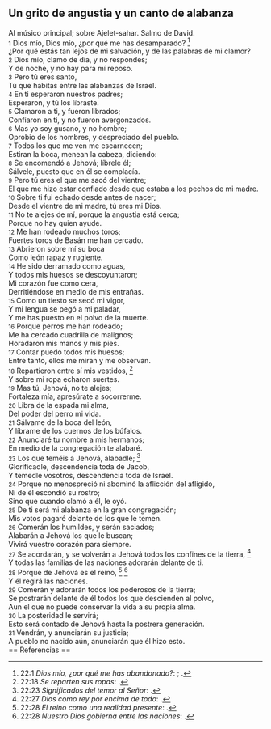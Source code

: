 == Un grito de angustia y un canto de alabanza ==

Al músico principal; sobre Ajelet-sahar. Salmo de David.<br>
{{anchor|1}} <small>1</small> Dios mío, Dios mío, ¿por qué me has desamparado? <ref>22:1 ''Dios mío, ¿por qué me has abandonado?'': {{lib|LU|187|5|2}}; {{lib|LU|187|5|2}}.</ref><br>
¿Por qué estás tan lejos de mi salvación, y de las palabras de mi clamor?<br>
{{anchor|2}} <small>2</small> Dios mío, clamo de día, y no respondes;<br>
Y de noche, y no hay para mí reposo.<br>
{{anchor|3}} <small>3</small> Pero tú eres santo,<br>
Tú que habitas entre las alabanzas de Israel.<br>
{{anchor|4}} <small>4</small> En ti esperaron nuestros padres;<br>
Esperaron, y tú los libraste.<br>
{{anchor|5}} <small>5</small> Clamaron a ti, y fueron librados;<br>
Confiaron en ti, y no fueron avergonzados.<br>
{{anchor|6}} <small>6</small> Mas yo soy gusano, y no hombre;<br>
Oprobio de los hombres, y despreciado del pueblo.<br>
{{anchor|7}} <small>7</small> Todos los que me ven me escarnecen;<br>
Estiran la boca, menean la cabeza,  diciendo:<br>
{{anchor|8}} <small>8</small> Se encomendó a Jehová; líbrele él;<br>
Sálvele, puesto que en él se complacía.<br>
{{anchor|9}} <small>9</small> Pero tú eres el que me sacó del vientre;<br>
El que me hizo estar confiado desde que estaba a los pechos de mi madre.<br>
{{anchor|10}} <small>10</small> Sobre ti fui echado desde antes de nacer;<br>
Desde el vientre de mi madre, tú eres mi Dios.<br>
{{anchor|11}} <small>11</small> No te alejes de mí, porque la angustia está cerca;<br>
Porque no hay quien ayude.<br>
{{anchor|12}} <small>12</small> Me han rodeado muchos toros;<br>
Fuertes toros de Basán me han cercado.<br>
{{anchor|13}} <small>13</small> Abrieron sobre mí su boca<br>
Como león rapaz y rugiente.<br>
{{anchor|14}} <small>14</small> He sido derramado como aguas,<br>
Y todos mis huesos se descoyuntaron;<br>
Mi corazón fue como cera,<br>
Derritiéndose en medio de mis entrañas.<br>
{{anchor|15}} <small>15</small> Como un tiesto se secó mi vigor,<br>
Y mi lengua se pegó a mi paladar,<br>
Y me has puesto en el polvo de la muerte.<br>
{{anchor|16}} <small>16</small> Porque perros me han rodeado;<br>
Me ha cercado cuadrilla de malignos;<br>
Horadaron mis manos y mis pies.<br>
{{anchor|17}} <small>17</small> Contar puedo todos mis huesos;<br>
Entre tanto, ellos me miran y me observan.<br>
{{anchor|18}} <small>18</small> Repartieron entre sí mis vestidos, <ref>22:18 ''Se reparten sus ropas'': {{lib|LU|187|2|8}}.</ref><br>
Y sobre mi ropa echaron suertes.<br>
{{anchor|19}} <small>19</small> Mas tú, Jehová, no te alejes;<br>
Fortaleza mía, apresúrate a socorrerme.<br>
{{anchor|20}} <small>20</small> Libra de la espada mi alma,<br>
Del poder del perro mi vida.<br>
{{anchor|21}} <small>21</small> Sálvame de la boca del león,<br>
Y líbrame de los cuernos de los búfalos.<br>
{{anchor|22}} <small>22</small> Anunciaré tu nombre a mis hermanos;<br>
En medio de la congregación te alabaré.<br>
{{anchor|23}} <small>23</small> Los que teméis a Jehová, alabadle; <ref>22:23 ''Significados del temor al Señor'': {{lib|LU|149|6|3}}.</ref><br>
Glorificadle, descendencia toda de Jacob,<br>
Y temedle vosotros, descendencia toda de Israel.<br>
{{anchor|24}} <small>24</small> Porque no menospreció ni abominó la aflicción del afligido,<br>
Ni de él escondió su rostro;<br>
Sino que cuando clamó a él, le oyó.<br>
{{anchor|25}} <small>25</small> De ti será mi alabanza en la gran congregación;<br>
Mis votos pagaré delante de los que le temen.<br>
{{anchor|26}} <small>26</small> Comerán los humildes, y serán saciados;<br>
Alabarán a Jehová los que le buscan;<br>
Vivirá vuestro corazón para siempre.<br>
{{anchor|27}} <small>27</small> Se acordarán, y se volverán a Jehová todos los confines de la tierra, <ref>22:27 ''Dios como rey por encima de todo'': {{lib|LU|141|4|1}}.</ref><br>
Y todas las familias de las naciones adorarán delante de ti.<br>
{{anchor|28}} <small>28</small> Porque de Jehová es el reino, <ref>22:28 ''El reino como una realidad presente'': {{lib|LU|170|1|2}}.</ref> <ref>22:28 ''Nuestro Dios gobierna entre las naciones'': {{lib|LU|131|2|5}}.</ref><br>
Y él regirá las naciones.<br>
{{anchor|29}} <small>29</small> Comerán y adorarán todos los poderosos de la tierra;<br>
Se postrarán delante de él todos los que descienden al polvo,<br>
Aun el que no puede conservar la vida a su propia alma.<br>
{{anchor|30}} <small>30</small> La posteridad le servirá;<br>
Esto será contado de Jehová hasta la postrera generación.<br>
{{anchor|31}} <small>31</small> Vendrán, y anunciarán su justicia;<br>
A pueblo no nacido aún, anunciarán que él hizo esto.<br>
== Referencias ==

<references />
